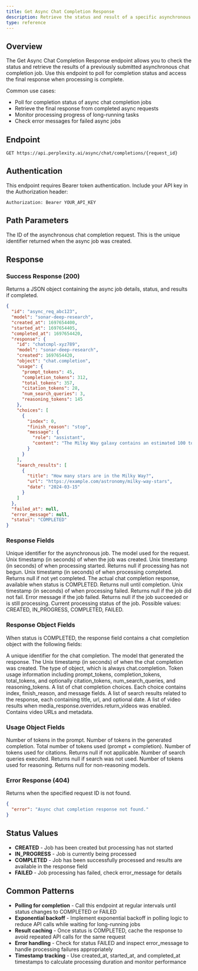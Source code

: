 ```yaml
---
title: Get Async Chat Completion Response
description: Retrieve the status and result of a specific asynchronous chat completion job by request ID.
type: reference
---
```


## Overview

The Get Async Chat Completion Response endpoint allows you to check the status and retrieve the results of a previously submitted asynchronous chat completion job. Use this endpoint to poll for completion status and access the final response when processing is complete.

Common use cases:
- Poll for completion status of async chat completion jobs
- Retrieve the final response from completed async requests
- Monitor processing progress of long-running tasks
- Check error messages for failed async jobs

## Endpoint

````http
GET https://api.perplexity.ai/async/chat/completions/{request_id}
````

## Authentication

This endpoint requires Bearer token authentication. Include your API key in the Authorization header:

````http
Authorization: Bearer YOUR_API_KEY
````

## Path Parameters

<ParamField path="request_id" param-type="string" required="true" showLocation="false">
  The ID of the asynchronous chat completion request. This is the unique identifier returned when the async job was created.
</ParamField>

## Response

### Success Response (200)

Returns a JSON object containing the async job details, status, and results if completed.

````json
{
  "id": "async_req_abc123",
  "model": "sonar-deep-research",
  "created_at": 1697654400,
  "started_at": 1697654405,
  "completed_at": 1697654420,
  "response": {
    "id": "chatcmpl-xyz789",
    "model": "sonar-deep-research",
    "created": 1697654420,
    "object": "chat.completion",
    "usage": {
      "prompt_tokens": 45,
      "completion_tokens": 312,
      "total_tokens": 357,
      "citation_tokens": 28,
      "num_search_queries": 3,
      "reasoning_tokens": 145
    },
    "choices": [
      {
        "index": 0,
        "finish_reason": "stop",
        "message": {
          "role": "assistant",
          "content": "The Milky Way galaxy contains an estimated 100 to 400 billion stars..."
        }
      }
    ],
    "search_results": [
      {
        "title": "How many stars are in the Milky Way?",
        "url": "https://example.com/astronomy/milky-way-stars",
        "date": "2024-03-15"
      }
    ]
  },
  "failed_at": null,
  "error_message": null,
  "status": "COMPLETED"
}
````

### Response Fields

<ParamField path="id" param-type="string" required="true" showLocation="false">
  Unique identifier for the asynchronous job.
</ParamField>

<ParamField path="model" param-type="string" required="true" showLocation="false">
  The model used for the request.
</ParamField>

<ParamField path="created_at" param-type="integer" required="true" showLocation="false">
  Unix timestamp (in seconds) of when the job was created.
</ParamField>

<ParamField path="started_at" param-type="integer" required="false" showLocation="false">
  Unix timestamp (in seconds) of when processing started. Returns null if processing has not begun.
</ParamField>

<ParamField path="completed_at" param-type="integer" required="false" showLocation="false">
  Unix timestamp (in seconds) of when processing completed. Returns null if not yet completed.
</ParamField>

<ParamField path="response" param-type="object" required="false" showLocation="false">
  The actual chat completion response, available when status is COMPLETED. Returns null until completion.
</ParamField>

<ParamField path="failed_at" param-type="integer" required="false" showLocation="false">
  Unix timestamp (in seconds) of when processing failed. Returns null if the job did not fail.
</ParamField>

<ParamField path="error_message" param-type="string" required="false" showLocation="false">
  Error message if the job failed. Returns null if the job succeeded or is still processing.
</ParamField>

<ParamField path="status" param-type="string" required="true" showLocation="false">
  Current processing status of the job. Possible values: CREATED, IN_PROGRESS, COMPLETED, FAILED.
</ParamField>

### Response Object Fields

When status is COMPLETED, the response field contains a chat completion object with the following fields:

<ParamField path="response.id" param-type="string" required="true" showLocation="false">
  A unique identifier for the chat completion.
</ParamField>

<ParamField path="response.model" param-type="string" required="true" showLocation="false">
  The model that generated the response.
</ParamField>

<ParamField path="response.created" param-type="integer" required="true" showLocation="false">
  The Unix timestamp (in seconds) of when the chat completion was created.
</ParamField>

<ParamField path="response.object" param-type="string" required="true" showLocation="false">
  The type of object, which is always chat.completion.
</ParamField>

<ParamField path="response.usage" param-type="object" required="true" showLocation="false">
  Token usage information including prompt_tokens, completion_tokens, total_tokens, and optionally citation_tokens, num_search_queries, and reasoning_tokens.
</ParamField>

<ParamField path="response.choices" param-type="array" required="true" showLocation="false">
  A list of chat completion choices. Each choice contains index, finish_reason, and message fields.
</ParamField>

<ParamField path="response.search_results" param-type="array" required="false" showLocation="false">
  A list of search results related to the response, each containing title, url, and optional date.
</ParamField>

<ParamField path="response.videos" param-type="array" required="false" showLocation="false">
  A list of video results when media_response.overrides.return_videos was enabled. Contains video URLs and metadata.
</ParamField>

### Usage Object Fields

<ParamField path="response.usage.prompt_tokens" param-type="integer" required="true" showLocation="false">
  Number of tokens in the prompt.
</ParamField>

<ParamField path="response.usage.completion_tokens" param-type="integer" required="true" showLocation="false">
  Number of tokens in the generated completion.
</ParamField>

<ParamField path="response.usage.total_tokens" param-type="integer" required="true" showLocation="false">
  Total number of tokens used (prompt + completion).
</ParamField>

<ParamField path="response.usage.citation_tokens" param-type="integer" required="false" showLocation="false">
  Number of tokens used for citations. Returns null if not applicable.
</ParamField>

<ParamField path="response.usage.num_search_queries" param-type="integer" required="false" showLocation="false">
  Number of search queries executed. Returns null if search was not used.
</ParamField>

<ParamField path="response.usage.reasoning_tokens" param-type="integer" required="false" showLocation="false">
  Number of tokens used for reasoning. Returns null for non-reasoning models.
</ParamField>

### Error Response (404)

Returns when the specified request ID is not found.

````json
{
  "error": "Async chat completion response not found."
}
````

## Status Values

- **CREATED** - Job has been created but processing has not started
- **IN_PROGRESS** - Job is currently being processed
- **COMPLETED** - Job has been successfully processed and results are available in the response field
- **FAILED** - Job processing has failed, check error_message for details

## Common Patterns

- **Polling for completion** - Call this endpoint at regular intervals until status changes to COMPLETED or FAILED
- **Exponential backoff** - Implement exponential backoff in polling logic to reduce API calls while waiting for long-running jobs
- **Result caching** - Once status is COMPLETED, cache the response to avoid repeated API calls for the same request
- **Error handling** - Check for status FAILED and inspect error_message to handle processing failures appropriately
- **Timestamp tracking** - Use created_at, started_at, and completed_at timestamps to calculate processing duration and monitor performance

